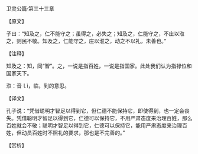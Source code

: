 

卫灵公篇·第三十三章

【原文】

子曰：“知及之，仁不能守之；虽得之，必失之；知及之，仁能守之，不庄以涖之，则民不敬。知及之，仁能守之，庄以涖之，动之不以礼，未善也。”

【注释】

知及之：知，同“智”。之，一说是指百姓，一说是指国家。此处我们认为指禄位和国家天下。

涖：音ｌì，临，到的意思。

【译文】

孔子说：“凭借聪明才智足以得到它，但仁德不能保持它，即使得到，也一定会丧失。凭借聪明才智足以得到它，仁德可以保持它，不用严肃态度来治理百姓，那么百姓就会不敬；聪明才智足以得到它，仁德可以保持它，能用严肃态度来治理百姓，但动员百姓时不照礼的要求，那也是不完善的。”

【赏析】


